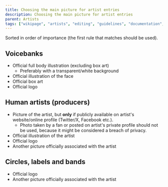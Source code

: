 ---
title: Choosing the main picture for artist entries
description: Choosing the main picture for artist entries
parent: Artists
tags: ["wikipage", "artists", "editing", "guidelines", "documentation", "vocadb"]
---

Sorted in order of importance (the first rule that matches should be used).

## Voicebanks

* Official full body illustration (excluding box art)
    * Preferably with a transparent/white background
* Official illustration of the face
* Official box art
* Official logo

## Human artists (producers)

* Picture of the artist, but **only** if publicly available on artist's website/online profile (Twitter/X, Facebook etc.).
    * Photo taken by a fan or posted on artist's private profile should not be used, 
because it might be considered a breach of privacy.
* Official illustration of the artist
* Official logo
* Another picture officially associated with the artist

## Circles, labels and bands
* Official logo
* Another picture officially associated with the artist